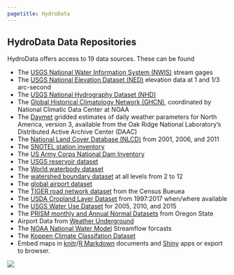 ```yaml
---
pagetitle: HydroData
---
```


## HydroData Data Repositories


HydroData offers access to 19 data sources. These can be found 




  - The [ USGS National Water Information System (NWIS)](https://nwis.waterdata.usgs.gov/nwis) stream gages
  - The [ USGS National Elevation Dataset (NED)](http://ned.usgs.gov) elevation data at 1 and 1/3 arc-second
  - The [ USGS National Hydrography Dataset (NHD)](http://nhd.usgs.gov) 
  - The [Global Historical Climatology Network (GHCN)](http://www.ncdc.noaa.gov/data-access/land-based-station-data/land-based-datasets/global-historical-climatology-network-ghcn), coordinated by National Climatic Data Center at NOAA
  - The [Daymet](https://daymet.ornl.gov/) gridded estimates of daily weather parameters for North America, version 3, available from the Oak Ridge National Laboratory’s Distributed Active Archive Center (DAAC)
  - The [National Land Cover Database (NLCD)](https://www.mrlc.gov/) from 2001, 2006, and 2011
  - The [SNOTEL station inventory]()
  - The [US Army Corps National Dam Inventory]()
  - The [USGS reservoir dataset]()
  - The [World waterbody dataset]()
  - The [watershed boundary dataset](https://nhd.usgs.gov/userGuide/Robohelpfiles/NHD_User_Guide/Feature_Catalog/Watershed_Boundary_Dataset/Watershed_Boundary_Dataset.htm) at all levels from 2 to 12
  - The [global airport dataset]()
  - The [TIGER road network dataset](https://www.census.gov/geo/maps-data/data/tiger.html) from the Census Bueuea
  - The [USDA Cropland Layer Dataset](https://www.nass.usda.gov/Research_and_Science/Cropland/SARS1a.php) from 1997:2017 when/where available
  - The [USGS Water Use Dataset](https://water.usgs.gov/watuse/) for 2005, 2010, and 2015 
  - The [PRISM monthly and Annual Normal Datasets](http://prism.oregonstate.edu) from Oregon State
  - Airport Data from [Weather Underground](https://www.wunderground.com)
  - The [NOAA National Water Model](http://water.noaa.gov/about/nwm) Streamflow forcasts 
  - The [Koppen Climate Classifation Dataset](http://koeppen-geiger.vu-wien.ac.at/present.htm) 
* Embed maps in [knitr](http://yihui.name/knitr/)/[R Markdown](http://rmarkdown.rstudio.com/) documents and [Shiny](http://shiny.rstudio.com/) apps or export to browser.

![](img/sources.png)

